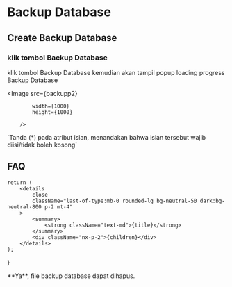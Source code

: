 


# Backup Database

## Create Backup Database 

<Steps>

### klik tombol **Backup Database**

klik tombol Backup Database kemudian akan tampil popup loading progress Backup Database

<Image
            src={backupp2}
            
            width={1000}
            height={1000}
                
        />
<Callout type="info" emoji="ℹ️">
    `Tanda (*) pada atribut isian, menandakan bahwa isian tersebut wajib diisi/tidak boleh kosong`
</Callout>


</Steps>

## FAQ

    return (
        <details
            close
            className="last-of-type:mb-0 rounded-lg bg-neutral-50 dark:bg-neutral-800 p-2 mt-4"
        >
            <summary>
                <strong className="text-md">{title}</strong>
            </summary>
            <div className="nx-p-2">{children}</div>
        </details>
    );
}

<FAQBox title="Apakah file backup database bisa dihapus ?">
  **Ya**, file backup database dapat dihapus. 
  
</FAQBox>